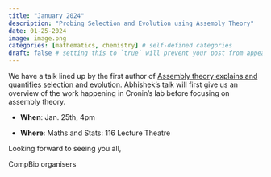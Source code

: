```yaml
---
title: "January 2024"
description: "Probing Selection and Evolution using Assembly Theory"
date: 01-25-2024
image: image.png
categories: [mathematics, chemistry] # self-defined categories
draft: false # setting this to `true` will prevent your post from appearing on your listing page until you're ready!
---
```


We have a talk lined up by the first author of [Assembly theory explains and quantifies selection and evolution](https://www.nature.com/articles/s41586-023-06600-9 "https://www.nature.com/articles/s41586-023-06600-9"). Abhishek's talk will first give us an overview of the work happening in Cronin's lab before focusing on assembly theory. 

-   **When**: Jan. 25th, 4pm 

-   **Where**: Maths and Stats: 116 Lecture Theatre\

Looking forward to seeing you all,

CompBio organisers
